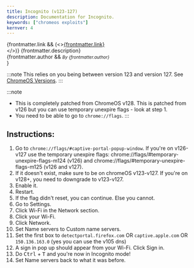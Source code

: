 ```yaml
---
title: Incognito (v123-127)
description: Documentation for Incognito.
keywords: ["chromeos exploits"]
kernver: 4
---
```


{frontmatter.link && (<><a href={frontmatter.link}>{frontmatter.link}</a><br/></>)}
{frontmatter.description}<br/>
{frontmatter.author && <small><i>By {frontmatter.author}</i><br/></small>}

:::note
This relies on you being between version 123 and version 127. See [ChromeOS Versions](/kajigs/crosver).
:::

:::note

- This is completely patched from ChromeOS v128. This is patched from v126 but you can use temporary unexpire flags - look at step 1.
- You need to be able to go to `chrome://flags`.
  :::

## **Instructions:**

1. Go to `chrome://flags/#captive-portal-popup-window`. If you're on v126-v127 use the temporary unexpire flags: chrome://flags/#temporary-unexpire-flags-m124 (v126) and chrome://flags/#temporary-unexpire-flags-m125 (v126 and v127).
2. If it doesn't exist, make sure to be on chromeOS v123-v127. If you're on v128+, you need to downgrade to v123-v127.
3. Enable it.
4. Restart.
5. If the flag didn't reset, you can continue. Else you cannot.
6. Go to Settings.
7. Click Wi-Fi in the Network section.
8. Click your Wi-Fi.
9. Click Network.
10. Set Name servers to Custom name servers.
11. Set the first box to `detectportal.firefox.com` OR `captive.apple.com` OR `150.136.163.0` (yes you can use the v105 dns)
12. A sign in pop up should appear from your Wi-Fi. Click Sign in.
13. Do <kbd>Ctrl</kbd> + <kbd>T</kbd> and you're now in Incognito mode!
14. Set Name servers back to what it was before.
